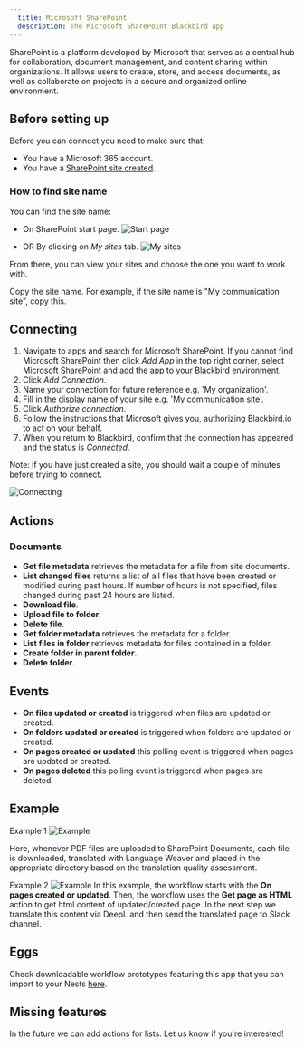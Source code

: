 ```yaml
---
  title: Microsoft SharePoint
  description: The Microsoft SharePoint Blackbird app
---
```


<LinkCard title="View on Github" target="_blank" href="https://github.com/bb-io/MicrosoftSharePoint" icon="github" />

SharePoint is a platform developed by Microsoft that serves as a central hub for collaboration, document management, and content sharing within organizations. It allows users to create, store, and access documents, as well as collaborate on projects in a secure and organized online environment.

## Before setting up

Before you can connect you need to make sure that:

- You have a Microsoft 365 account.
- You have a [SharePoint site created](https://support.microsoft.com/en-gb/office/create-a-site-in-sharepoint-4d1e11bf-8ddc-499d-b889-2b48d10b1ce8).

### How to find site name

You can find the site name:

- On SharePoint start page.
![Start page](https://raw.githubusercontent.com/bb-io/MicrosoftSharePoint/main/image/README/sharepoint-start-page.png)

- OR By clicking on _My sites_ tab.
![My sites](https://raw.githubusercontent.com/bb-io/MicrosoftSharePoint/main/image/README/my-sites.png)

From there, you can view your sites and choose the one you want to work with. 

Copy the site name. For example, if the site name is "My communication site", copy this.

## Connecting

1. Navigate to apps and search for Microsoft SharePoint. If you cannot find Microsoft SharePoint then click _Add App_ in the top right corner, select Microsoft SharePoint and add the app to your Blackbird environment.
2. Click _Add Connection_.
3. Name your connection for future reference e.g. 'My organization'.
4. Fill in the display name of your site e.g. 'My communication site'. 
5. Click _Authorize connection_.
6. Follow the instructions that Microsoft gives you, authorizing Blackbird.io to act on your behalf.
7. When you return to Blackbird, confirm that the connection has appeared and the status is _Connected_.

Note: if you have just created a site, you should wait a couple of minutes before trying to connect.

![Connecting](https://raw.githubusercontent.com/bb-io/MicrosoftSharePoint/main/image/README/connecting.png)

## Actions

### Documents

- **Get file metadata** retrieves the metadata for a file from site documents.
- **List changed files** returns a list of all files that have been created or modified during past hours. If number of hours is not specified, files changed during past 24 hours are listed.
- **Download file**.
- **Upload file to folder**.
- **Delete file**.
- **Get folder metadata** retrieves the metadata for a folder.
- **List files in folder** retrieves metadata for files contained in a folder.
- **Create folder in parent folder**.
- **Delete folder**.

## Events

- **On files updated or created** is triggered when files are updated or created.
- **On folders updated or created** is triggered when folders are updated or created.
- **On pages created or updated** this polling event is triggered when pages are updated or created.
- **On pages deleted** this polling event is triggered when pages are deleted.

## Example
Example 1
![Example](https://raw.githubusercontent.com/bb-io/MicrosoftSharePoint/main/image/README/example.png)

Here, whenever PDF files are uploaded to SharePoint Documents, each file is downloaded, translated with Language Weaver and placed in the appropriate directory based on the translation quality assessment.

Example 2
![Example](https://raw.githubusercontent.com/bb-io/MicrosoftSharePoint/main/image/README/example2.png)
In this example, the workflow starts with the **On pages created or updated**. Then, the workflow uses the **Get page as HTML** action to get html content of updated/created page. In the next step we translate this content via DeepL and then send the translated page to Slack channel.

## Eggs

Check downloadable workflow prototypes featuring this app that you can import to your Nests [here](https://docs.blackbird.io/eggs/storage-to-mt/). 

## Missing features

In the future we can add actions for lists. Let us know if you're interested!

